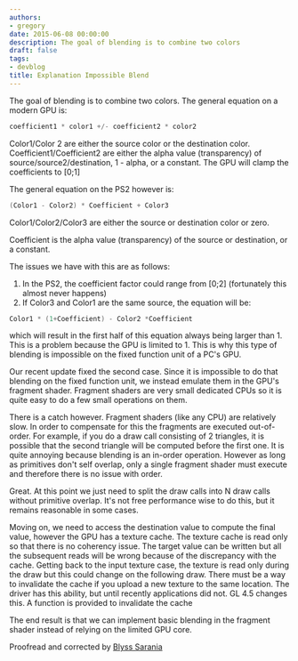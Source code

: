 ```yaml
---
authors:
- gregory
date: 2015-06-08 00:00:00
description: The goal of blending is to combine two colors
draft: false
tags:
- devblog
title: Explanation Impossible Blend
---
```


The goal of blending is to combine two colors. The general equation on a
modern GPU is:

<!-- truncate -->

```cpp
coefficient1 * color1 +/- coefficient2 * color2
```

Color1/Color 2 are either the source color or the destination color.
Coefficient1/Coefficient2 are either the alpha value (transparency) of
source/source2/destination, 1 - alpha, or a constant. The GPU will clamp
the coefficients to \[0;1\]

The general equation on the PS2 however is:

```cpp
(Color1 - Color2) * Coefficient + Color3
```

Color1/Color2/Color3 are either the source or destination color or zero.

Coefficient is the alpha value (transparency) of the source or
destination, or a constant.

The issues we have with this are as follows:
1. In the PS2, the coefficient factor could range from \[0;2\]
(fortunately this almost never happens)
2. If Color3 and Color1 are the same source, the equation will be:


```cpp
Color1 * (1+Coefficient) - Color2 *Coefficient
```


which will result in the first half of this equation always being larger
than 1. This is a problem because the GPU is limited to 1. This is why
this type of blending is impossible on the fixed function unit of a PC's
GPU.

Our recent update fixed the second case. Since it is impossible to do
that blending on the fixed function unit, we instead emulate them in the
GPU's fragment shader. Fragment shaders are very small dedicated CPUs so
it is quite easy to do a few small operations on them.

There is a catch however. Fragment shaders (like any CPU) are relatively
slow. In order to compensate for this the fragments are executed
out-of-order. For example, if you do a draw call consisting of 2
triangles, it is possible that the second triangle will be computed
before the first one. It is quite annoying because blending is an
in-order operation. However as long as primitives don't self overlap,
only a single fragment shader must execute and therefore there is no
issue with order.

Great. At this point we just need to split the draw calls into N draw
calls without primitive overlap. It's not free performance wise to do
this, but it remains reasonable in some cases.

Moving on, we need to access the destination value to compute the final
value, however the GPU has a texture cache. The texture cache is read
only so that there is no coherency issue. The target value can be
written but all the subsequent reads will be wrong because of the
discrepancy with the cache. Getting back to the input texture case, the
texture is read only during the draw but this could change on the
following draw. There must be a way to invalidate the cache if you
upload a new texture to the same location. The driver has this ability,
but until recently applications did not. GL 4.5 changes this. A function
is provided to invalidate the cache

The end result is that we can implement basic blending in the fragment
shader instead of relying on the limited GPU core.


Proofread and corrected by [Blyss
Sarania](http://forums.pcsx2.net/User-Blyss-Sarania)
